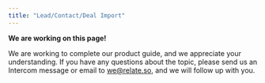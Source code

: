 ```yaml
---
title: "Lead/Contact/Deal Import"
---
```


<Warning>

**We are working on this page!**

We are working to complete our product guide, and we appreciate your understanding. If you have any questions about the topic, please send us an Intercom message or email to [we@relate.so](mailto:we@relate.so), and we will follow up with you.

</Warning>

